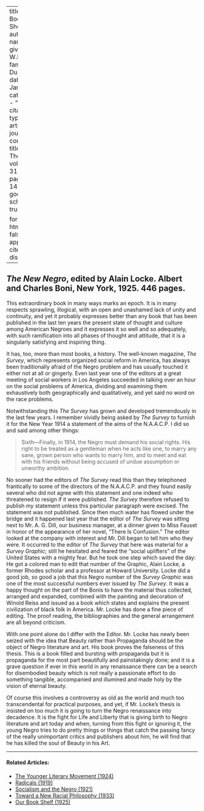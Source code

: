 
---
title: 'Our Book Shelf'
author:
  - name:
      given: W.E.B.
      family: Du Bois
date: Jan. 1926
categories: 
  - ""
citation: 
  type: article-journal
  container-title: The Crisis
  volume: 31
  issue: 3
  page: 140-141
google-scholar: true

format:
  html:
    toc: false
    appendix-cite-as: display
---



<h2><em>The New Negro</em>, edited by Alain Locke. Albert and Charles Boni, New York, 1925. 446 pages.</h2>

This extraordinary book in many ways marks an epoch. It is in many respects sprawling, illogical, with an open and unashamed lack of unity and continuity, and yet it probably expresses better than any book that has been published in the last ten years the present state of thought and culture among American Negroes and it expresses it so well and so adequately, with such ramification into all phases of thought and attitude, that it is a singularly satisfying and inspiring thing. 

It has, too, more than most books, a history. The well-known magazine, *The Survey*, which represents organized social reform in America, has always been traditionally afraid of the Negro problem and has usually touched it either not at all or gingerly. Even last year one of the editors at a great meeting of social workers in Los Angeles succeeded in talking over an hour on the social problems of America, dividing and examining them exhaustively both geographically and qualitatively, and yet said no word on the race problems.

Notwithstanding this *The Survey* has grown and developed tremendously in the last few years. I remember vividly being asked by *The Survey* to furnish it for the New Year 1914 a statement of the aims of the N.A.A.C.P. I did so and said among other things: 

> Sixth---Finally, in 1914, the Negro must demand his social rights. His right to be treated as a gentleman when he acts like one, to marry any sane, grown person who wants to marry him, and to meet and eat with his friends without being accused of undue assumption or unworthy ambition. 

No sooner had the editors of *The Survey* read this than they telephoned frantically to some of the directors of the N.A.A.C.P. and they found easily several who did not agree with this statement and one indeed who threatened to resign if it were published. *The Survey* therefore refused to publish my statement unless this particular paragraph were excised. The statement was not published. Since then much water has flowed under the bridge and it happened last year that the editor of *The Survey* was sitting next to Mr. A. G. Dill, our business manager, at a dinner given to Miss Fauset in honor of the appearance of her novel, "There Is Confusion." The editor looked at the company with interest and Mr. Dill began to tell him who they were. It occurred to the editor of *The Survey* that here was material for a *Survey Graphic*; still he hesitated and feared the "social uplifters" of the United States with a mighty fear. But he took one step which saved the day: He got a colored man to edit that number of the Graphic, Alain Locke, a former Rhodes scholar and a professor at Howard University. Locke did a good job, so good a job that this Negro number of the *Survey Graphic* was one of the most successful numbers ever issued by *The Survey*. It was a happy thought on the part of the Bonis to have the material thus collected, arranged and expanded, combined with the painting and decoration of Winold Reiss and issued as a book which states and explains the present civilization of black folk in America. Mr. Locke has done a fine piece of editing. The proof reading, the bibliographies and the general arrangement are all beyond criticism. 

With one point alone do I differ with the Editor. Mr. Locke has newly been seized with the idea that Beauty rather than Propaganda should be the object of Negro literature and art. His book proves the falseness of this thesis. This is a book filled and bursting with propaganda but it is propaganda for the most part beautifully and painstakingly done; and it is a grave question if ever in this world in any renaissance there can be a search for disembodied beauty which is not really a passionate effort to do something tangible, accompanied and illumined and made holy by the vision of eternal beauty. 

Of course this involves a controversy as old as the world and much too transcendental for practical purposes, and yet, if Mr. Locke's thesis is insisted on too much it is going to turn the Negro renaissance into decadence. It is the fight for Life and Liberty that is giving birth to Negro literature and art today and when, turning from this fight or ignoring it, the young Negro tries to do pretty things or things that catch the passing fancy of the really unimportant critics and publishers about him, he will find that he has killed the soul of Beauty in his Art. 

<!-- Similar articles start here -->
<div  class="clear-wrap"></div>
<hr>
#### Related Articles:

* [The Younger Literary Movement (1924)](/Volumes/27/04/younger_movement.html)
* [Radicals (1919)](/Volumes/19/02/radicals.html)
* [Socialism and the Negro (1921)](/Volumes/22/06/socialism_and_the_negro.html)
* [Toward a New Racial Philosophy (1933)](/Volumes/40/01/toward_a_new_racial_philosophy.html)
* [Our Book Shelf (1925)](/Volumes/31/01/our_bookshelf.html)

<!-- Similar articles end here -->